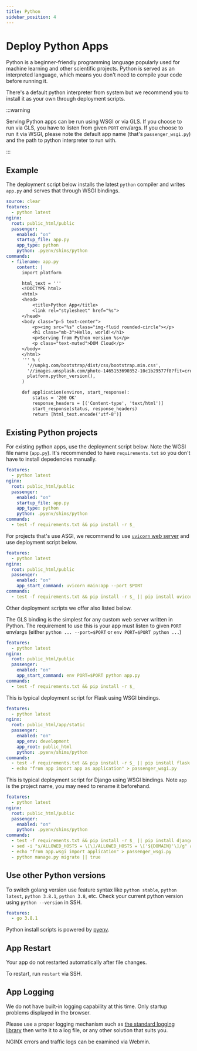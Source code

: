 ```yaml
---
title: Python
sidebar_position: 4
---
```



# Deploy Python Apps

Python is a beginner-friendly programming language popularly used for machine learning and other scientific projects. Python is served as an interpreted language, which means you don't need to compile your code before running it. 

There's a default python interpreter from system but we recommend you to install it as your own through deployment scripts.

:::warning

Serving Python apps can be run using WSGI or via GLS. If you choose to run via GLS, you have to listen from given `PORT` env/args. If you choose to run it via WSGI, please note the default app name (that's `passenger_wsgi.py`) and the path to python interpreter to run with.

:::

## Example

The deployment script below installs the latest `python` compiler and writes `app.py` and serves that through WSGI bindings. 

```yaml title="https://github.com/domcloud/recipes/blob/master/python.yml"
source: clear
features:
  - python latest
nginx:
  root: public_html/public
  passenger:
    enabled: "on"
    startup_file: app.py
    app_type: python
    python: .pyenv/shims/python
commands:
  - filename: app.py
    content: |
      import platform

      html_text = '''
      <!DOCTYPE html>
      <html>
      <head>
          <title>Python App</title>
          <link rel="stylesheet" href="%s">
      </head>
      <body class="p-5 text-center">
          <p><img src="%s" class="img-fluid rounded-circle"></p>
          <h1 class="mb-3">Hello, world!</h1>
          <p>Serving from Python version %s</p>
          <p class="text-muted">DOM Cloud</p>
      </body>
      </html>
      ''' % (
        '//unpkg.com/bootstrap/dist/css/bootstrap.min.css',
        '//images.unsplash.com/photo-1465153690352-10c1b29577f8?fit=crop&w=200&h=200',
        platform.python_version(),
      )

      def application(environ, start_response):
          status = '200 OK'
          response_headers = [('Content-type', 'text/html')]
          start_response(status, response_headers)
          return [html_text.encode('utf-8')]
```

## Existing Python projects

For existing python apps, use the deployment script below. Note the WGSI file name (`app.py`). It's recommended to have `requirements.txt` so you don't have to install depedencies manually.

```yaml title="https://github.com/domcloud/recipes/blob/master/python-wsgi.yml"
features:
  - python latest
nginx:
  root: public_html/public
  passenger:
    enabled: "on"
    startup_file: app.py
    app_type: python
    python: .pyenv/shims/python
commands:
  - test -f requirements.txt && pip install -r $_
```

For projects that's use ASGI, we recommend to use [`uvicorn` web server](https://www.uvicorn.org/) and use deployment script below.

```yaml title="https://github.com/domcloud/recipes/blob/master/python-uvicorn.yml"
features:
  - python latest
nginx:
  root: public_html/public
  passenger:
    enabled: "on"
    app_start_command: uvicorn main:app --port $PORT
commands:
  - test -f requirements.txt && pip install -r $_ || pip install uvicorn
```

Other deployment scripts we offer also listed below.

<Tabs>
  <TabItem value="gls" label="GLS" default>

The GLS binding is the simplest for any custom web server written in Python. The requirement to use this is your app must listen to given `PORT` env/args (either `python ... --port=$PORT` or `env PORT=$PORT python ...`)

```yaml title="https://github.com/domcloud/recipes/blob/master/python-gls.yml"
features:
  - python latest
nginx:
  root: public_html/public
  passenger:
    enabled: "on"
    app_start_command: env PORT=$PORT python app.py
commands:
  - test -f requirements.txt && pip install -r $_
```

  </TabItem>
  <TabItem value="flask" label="Flask">

This is typical deployment script for Flask using WSGI bindings.

```yaml title="https://github.com/domcloud/recipes/blob/master/python-flask.yml"
features:
  - python latest
nginx:
  root: public_html/app/static
  passenger:
    enabled: "on"
    app_env: development
    app_root: public_html
    python: .pyenv/shims/python
commands:
  - test -f requirements.txt && pip install -r $_ || pip install flask
  - echo "from app import app as application" > passenger_wsgi.py
```


  </TabItem>
  <TabItem value="django" label="Django">

This is typical deployment script for Django using WSGI bindings. Note `app` is the project name, you may need to rename it beforehand.

```yaml title="https://github.com/domcloud/recipes/blob/master/python-django.yml"
features:
  - python latest
nginx:
  root: public_html/public
  passenger:
    enabled: "on"
    python: .pyenv/shims/python
commands:
  - test -f requirements.txt && pip install -r $_ || pip install django
  - sed -i "s/ALLOWED_HOSTS = \[\]/ALLOWED_HOSTS = \['${DOMAIN}'\]/g" app/settings.py
  - echo "from app.wsgi import application" > passenger_wsgi.py
  - python manage.py migrate || true
```

  </TabItem>
</Tabs>


## Use other Python versions

To switch golang version use feature syntax like `python stable`, `python latest`, `python 3.8.1`, `python 3.8`, etc. Check your current python version using `python --version` in SSH.

```yaml
features:
  - go 3.8.1
```

Python install scripts is powered by [pyenv](https://github.com/pyenv/pyenv). 

## App Restart

Your app do not restarted automatically after file changes.

To restart, run `restart` via SSH.

## App Logging

We do not have built-in logging capability at this time. Only startup problems displayed in the browser.

Please use a proper logging mechanism such as [the standard logging library](https://docs.python.org/3/library/logging.html) then write it to a log file, or any other solution that suits you.

NGINX errors and traffic logs can be examined via Webmin.
